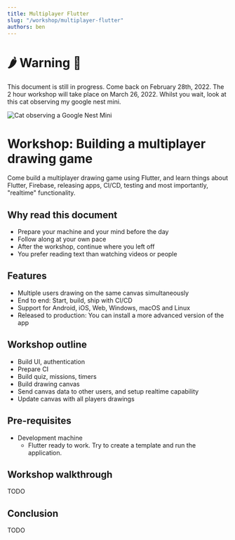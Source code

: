 ```yaml
---
title: Multiplayer Flutter
slug: "/workshop/multiplayer-flutter"
authors: ben
---
```


# 🌶 Warning 🦑

This document is still in progress. Come back on February 28th, 2022. The 2 hour workshop will take place on March 26, 2022. 
Whilst you wait, look at this cat observing my google nest mini.

![Cat observing a Google Nest Mini](winston.jpg)

# Workshop: Building a multiplayer drawing game

Come build a multiplayer drawing game using Flutter, and learn things about Flutter, Firebase, releasing apps, CI/CD, testing and most importantly, "realtime" functionality.

## Why read this document

- Prepare your machine and your mind before the day
- Follow along at your own pace
- After the workshop, continue where you left off
- You prefer reading text than watching videos or people

## Features

- Multiple users drawing on the same canvas simultaneously
- End to end: Start, build, ship with CI/CD
- Support for Android, iOS, Web, Windows, macOS and Linux
- Released to production: You can install a more advanced version of the app

## Workshop outline

- Build UI, authentication
- Prepare CI
- Build quiz, missions, timers
- Build drawing canvas
- Send canvas data to other users, and setup realtime capability
- Update canvas with all players drawings

## Pre-requisites

- Development machine 
    - Flutter ready to work. Try to create a template and run the application.

## Workshop walkthrough

TODO

## Conclusion

TODO
